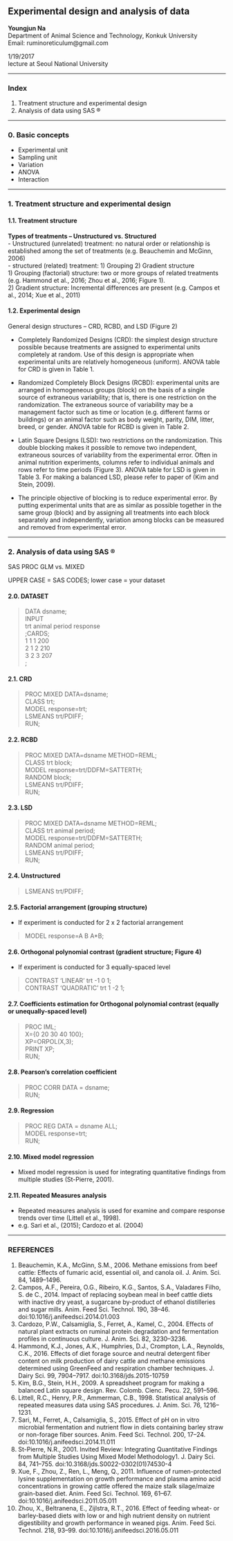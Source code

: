 ## Experimental design and analysis of data

**Youngjun Na**  
Department of Animal Science and Technology, Konkuk University  
Email: ruminoreticulum@gmail.com  
  
1/19/2017  
lecture at Seoul National University   

*** 

### Index  

1.	Treatment structure and experimental design
2.	Analysis of data using SAS ®

***

### 0. Basic concepts

- Experimental unit  
-	Sampling unit  
-	Variation  
-	ANOVA  
-	Interaction  

*** 

### 1. Treatment structure and experimental design

#### 1.1. Treatment structure

**Types of treatments – Unstructured vs. Structured**  
- Unstructured (unrelated) treatment: no natural order or relationship is established among the set of treatments (e.g. Beauchemin and McGinn, 2006)  
- structured (related) treatment: 1) Grouping 2) Gradient structure  
1)	Grouping (factorial) structure: two or more groups of related treatments (e.g. Hammond et al., 2016; Zhou et al., 2016; Figure 1).  
2)	Gradient structure: Incremental differences are present (e.g. Campos et al., 2014; Xue et al., 2011)

#### 1.2. Experimental design

General design structures – CRD, RCBD, and LSD (Figure 2)  

- Completely Randomized Designs (CRD): the simplest design structure possible because treatments are assigned to experimental units completely at random. Use of this design is appropriate when experimental units are relatively homogeneous (uniform).   ANOVA table for CRD is given in Table 1.  

- Randomized Completely Block Designs (RCBD): experimental units are arranged in homogeneous groups (block) on the basis of a single source of extraneous variability; that is, there is one restriction on the randomization. The extraneous source of variability may be a management factor such as time or location (e.g. different farms or buildings) or an animal factor such as body weight, parity, DIM, litter, breed, or gender. ANOVA table for RCBD is given in Table 2.  

- Latin Square Designs (LSD): two restrictions on the randomization. This double blocking makes it possible to remove two independent, extraneous sources of variability from the experimental error. Often in animal nutrition experiments, columns refer to individual animals and rows refer to time periods (Figure 3). ANOVA table for LSD is given in Table 3. For making a balanced LSD, please refer to paper of (Kim and Stein, 2009).  

* The principle objective of blocking is to reduce experimental error. By putting experimental units that are as similar as possible together in the same group (block) and by assigning all treatments into each block separately and independently, variation among blocks can be measured and removed from experimental error.  

***

### 2. Analysis of data using SAS ®

SAS PROC GLM vs. MIXED

UPPER CASE = SAS CODES; lower case = your dataset

#### 2.0. DATASET

> DATA dsname;  
> INPUT  
> trt animal period response  
> ;CARDS;  
> 1 1 1 200   
> 2 1 2 210   
> 3 2 3 207   
> ;  

#### 2.1. CRD  

> PROC MIXED DATA=dsname;  
> CLASS trt;  
> MODEL response=trt;  
> LSMEANS trt/PDIFF;  
> RUN;  

#### 2.2. RCBD

> PROC MIXED DATA=dsname METHOD=REML;  
> CLASS trt block;  
> MODEL response=trt/DDFM=SATTERTH;  
> RANDOM block;  
> LSMEANS trt/PDIFF;  
> RUN;  

#### 2.3. LSD

> PROC MIXED DATA=dsname METHOD=REML;  
> CLASS trt animal period;  
> MODEL response=trt/DDFM=SATTERTH;  
> RANDOM animal period;  
> LSMEANS trt/PDIFF;  
> RUN;  

#### 2.4. Unstructured

> LSMEANS trt/PDIFF;  

#### 2.5. Factorial arrangement (grouping structure)  

- If experiment is conducted for 2 x 2 factorial arrangement

> MODEL response=A B A*B;  

#### 2.6. Orthogonal polynomial contrast (gradient structure; Figure 4)

- If experiment is conducted for 3 equally-spaced level  

> CONTRAST ‘LINEAR’ trt -1 0 1;  
> CONTRAST ‘QUADRATIC’ trt 1 -2 1;  

#### 2.7. Coefficients estimation for Orthogonal polynomial contrast (equally or unequally-spaced level)

> PROC IML;  
> X={0 20 30 40 100};  
> XP=ORPOL(X,3);  
> PRINT XP;  
> RUN;  

#### 2.8. Pearson’s correlation coefficient

> PROC CORR DATA = dsname;  
> RUN;  

#### 2.9. Regression

> PROC REG DATA = dsname ALL;  
> MODEL response=trt;  
> RUN;  

#### 2.10. Mixed model regression

- Mixed model regression is used for integrating quantitative findings from multiple studies (St-Pierre, 2001).  

#### 2.11. Repeated Measures analysis

- Repeated measures analysis is used for examine and compare response trends over time (Littell et al., 1998).  
- e.g. Sari et al., (2015); Cardozo et al. (2004)  

***

### REFERENCES

1. Beauchemin, K.A., McGinn, S.M., 2006. Methane emissions from beef cattle: Effects of fumaric acid, essential oil, and canola oil. J. Anim. Sci. 84, 1489–1496.  
2. Campos, A.F., Pereira, O.G., Ribeiro, K.G., Santos, S.A., Valadares Filho, S. de C., 2014. Impact of replacing soybean meal in beef cattle diets with inactive dry yeast, a sugarcane by-product of ethanol distilleries and sugar mills. Anim. Feed Sci. Technol. 190, 38–46. doi:10.1016/j.anifeedsci.2014.01.003
3. Cardozo, P.W., Calsamiglia, S., Ferret, A., Kamel, C., 2004. Effects of natural plant extracts on ruminal protein degradation and fermentation profiles in continuous culture. J. Anim. Sci. 82, 3230–3236.  
4. Hammond, K.J., Jones, A.K., Humphries, D.J., Crompton, L.A., Reynolds, C.K., 2016. Effects of diet forage source and neutral detergent fiber content on milk production of dairy cattle and methane emissions determined using GreenFeed and respiration chamber techniques. J. Dairy Sci. 99, 7904–7917. doi:10.3168/jds.2015-10759  
5. Kim, B.G., Stein, H.H., 2009. A spreadsheet program for making a balanced Latin square design. Rev. Colomb. Cienc. Pecu. 22, 591–596.  
6. Littell, R.C., Henry, P.R., Ammerman, C.B., 1998. Statistical analysis of repeated measures data using SAS procedures. J. Anim. Sci. 76, 1216–1231.  
7. Sari, M., Ferret, A., Calsamiglia, S., 2015. Effect of pH on in vitro microbial fermentation and nutrient flow in diets containing barley straw or non-forage fiber sources. Anim. Feed Sci. Technol. 200, 17–24. doi:10.1016/j.anifeedsci.2014.11.011  
8. St-Pierre, N.R., 2001. Invited Review: Integrating Quantitative Findings from Multiple Studies Using Mixed Model Methodology1. J. Dairy Sci. 84, 741–755. doi:10.3168/jds.S0022-0302(01)74530-4  
9. Xue, F., Zhou, Z., Ren, L., Meng, Q., 2011. Influence of rumen-protected lysine supplementation on growth performance and plasma amino acid concentrations in growing cattle offered the maize stalk silage/maize grain-based diet. Anim. Feed Sci. Technol. 169, 61–67. doi:10.1016/j.anifeedsci.2011.05.011  
10. Zhou, X., Beltranena, E., Zijlstra, R.T., 2016. Effect of feeding wheat- or barley-based diets with low or and high nutrient density on nutrient digestibility and growth performance in weaned pigs. Anim. Feed Sci. Technol. 218, 93–99. doi:10.1016/j.anifeedsci.2016.05.011
